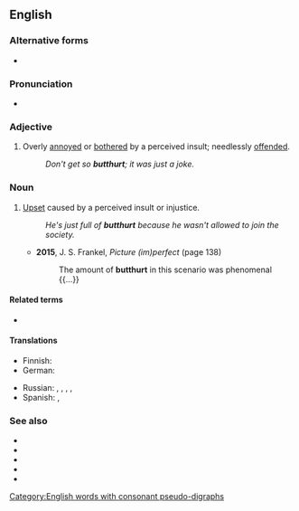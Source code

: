 ==English==

===Alternative forms===
* {{l|en|butt-hurt}}

===Pronunciation===
* {{IPA|/ˈbʌtˌhɚt/|lang=en}}

===Adjective===
{{en-adj}}

# {{label|en|slang}} Overly [[annoyed]] or [[bothered]] by a perceived insult; needlessly [[offended]].
#: ''Don't get so '''butthurt'''; it was just a joke.''

===Noun===
{{en-noun|-}}

# {{label|en|slang}} [[upset|Upset]] caused by a perceived insult or injustice.
#: ''He's just full of '''butthurt''' because he wasn't allowed to join the society.''
#* '''2015''', J. S. Frankel, ''Picture (im)perfect'' (page 138)
#*: The amount of '''butthurt''' in this scenario was phenomenal {{...}}

====Related terms====
* {{l|en|pain in the butt}}

====Translations====
{{trans-top|(slang) upset caused by a perceived insult or injustice}}
* Finnish: {{t|fi|mielensäpahoitus}}
* German: {{t|de|Sickigkeit}}
{{trans-mid}}
* Russian: {{t|ru|батхёрт|tr=}}, {{t|ru|баттхёрт|tr=}}, {{qualifier|partly}} {{t+|ru|фрустрация|tr=}}, {{t|ru|попоболь|f}}, {{t-check|ru|пукан бомбануло|?}}
* Spanish: {{t+|es|encabronado|m}}, {{t|es|enputado|m}}
{{trans-bottom}}

===See also===
* {{l|en|bug}}
* {{l|en|pain in the arse}}
* {{l|en|pain in the ass}}
* {{l|en|pain in the bum}}
* {{l|en|pain in the rear}}
[[Category:English words with consonant pseudo-digraphs]]